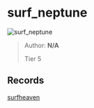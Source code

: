 
# surf_neptune

![surf_neptune](https://raw.githubusercontent.com/Sayt123/SurfMapPics/Maps-and-bonuses/csgo/surf_neptune.jpg)

> Author: **N/A**
>
> Tier 5

## Records

[surfheaven](https://surfheaven.eu/map/surf_neptune)
